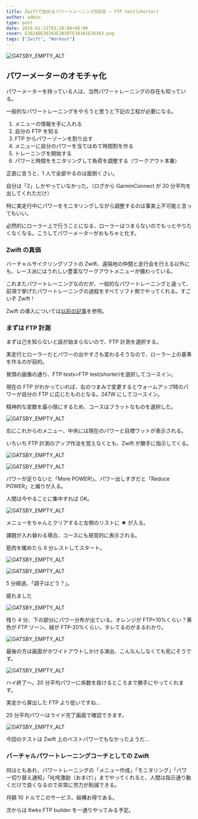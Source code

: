 ---
title: Zwiftで始めるパワートレーニング0日目 – FTP test(shorter)
author: admin
type: post
date: 2016-01-21T03:20:00+00:00
cover: E382ADE383A3E38397E38381E383A3.png
tags: ["Zwift", "Workout"]
---

![GATSBY_EMPTY_ALT](./E382ADE383A3E38397E38381E383A3.png)

## パワーメーターのオモチャ化

パワーメーターを持っている人は、当然パワートレーニングの存在も知っている。

一般的なパワートレーニングをやろうと思うと下記の工程が必要になる。

1. メニューの情報を手に入れる
2. 自分の FTP を知る
3. FTP からパワーゾーンを割り出す
4. メニューに自分のパワーを当てはめて時間割を作る
5. トレーニングを開始する
6. パワーと時間をモニタリングして負荷を調整する（ワークアウト本番）

正直に言うと、1 人で全部やるのは面倒くさい。

自分は「2」しかやっていなかった。（ログから GarminConnect が 20 分平均を出してくれただけ）

特に実走行中にパワーをモニタリングしながら調整するのは事実上不可能と言ってもいい。

必然的にローラー上で行うことになる、ローラーはつまらないのでもっとやりたくなくなる。こうしてパワーメーターがおもちゃと化す。

### Zwift の真価

バーチャルサイクリングソフトの Zwift、遠隔地の仲間と走行会を行える以外にも、レース派にはうれしい豊富なワークアウトメニューが備わっている。

これまたパワートレーニングなのだが、一般的なパワートレーニングと違って、前項で挙げたパワートレーニングの過程をすべてソフト側でやってくれる。すごいぞ Zwift！

Zwift の導入については[以前の記事](/2015/10/01/zwif-3.html)を参照。

### まずは FTP 計測

まずは己を知らないと話が始まらないので、FTP 計測を選択する。

実走行とローラーだとパワーの出やすさも変わるそうなので、ローラー上の基準を作るのが目的。

冒頭の画像の通り、FTP tests>FTP test(shorter)を選択してコースイン。

現在の FTP がわかっていれば、右のつまみで変更するとウォームアップ時のパワーが自分の FTP に応じたものとなる。247W にしてコースイン。

精神的な変数を最小限にするため、コースはフラットなものを選択した。

![GATSBY_EMPTY_ALT](./2016-01-21_1841020.jpg)

左にこれからのメニュー、中央には現在のパワーと目標ワットが表示される。

いちいち FTP 計測のアップ作法を覚えなくとも、Zwift が勝手に指示してくる。

![GATSBY_EMPTY_ALT](./2016-01-21_1850202.jpg)

![GATSBY_EMPTY_ALT](./2016-01-21_1853183.jpg)

パワーが足りないと「More POWER!」、パワー出しすぎだと「Reduce POWER」と煽りが入る。

人間は今やることに集中すれば OK。

![GATSBY_EMPTY_ALT](./2016-01-21_1856064.jpg)

メニューをちゃんとクリアすると左側のリストに ★ が入る。

課題が入れ替わる場合、コースにも視覚的に表示される。

筋肉を暖めたら 6 分レストしてスタート。

![GATSBY_EMPTY_ALT](./2016-01-21_1904336.jpg)

![GATSBY_EMPTY_ALT](./2016-01-21_1909167.jpg)

5 分経過、「調子はどう？」。

疲れました

![GATSBY_EMPTY_ALT](./2016-01-21_1920219.jpg)

残り 4 分、下の部分にパワー分布が出ている。オレンジが FTP+10%くらい？黄色が FTP ゾーン、緑が FTP-20%くらい。タレてるのがまるわかり。

![GATSBY_EMPTY_ALT](./2016-01-21_19234411.jpg)

最後の方は画面がホワイトアウトしかける演出、こんなんしなくても死にそうです。

![GATSBY_EMPTY_ALT](./2016-01-21_19242012.jpg)

ハイ終了～。20 分平均パワーに係数を掛けるところまで勝手にやってくれます。

実走から算出した FTP より低いですね…

20 分平均パワーはライド完了画面で確認できます。

![GATSBY_EMPTY_ALT](./2016-01-21_19300414.jpg)

今回のテストは Zwift 上のベストパワーでもなかったようだ…

### バーチャルパワートレーニングコーチとしての Zwift

何はともあれ、パワートレーニングの「メニュー作成」「モニタリング」「パワー切り替え通知」「叱咤激励（おまけ）」までやってくれると、人間は指示通り動くだけで良くなるので非常に労力が削減できる。

月額 10 ドルでこのサービス、結構お得である。

次からは 6wks FTP builder を一通りやってみる予定。

<LinkBox isAmazonLink url="https://www.amazon.co.jp/dp/490531500X/" />
